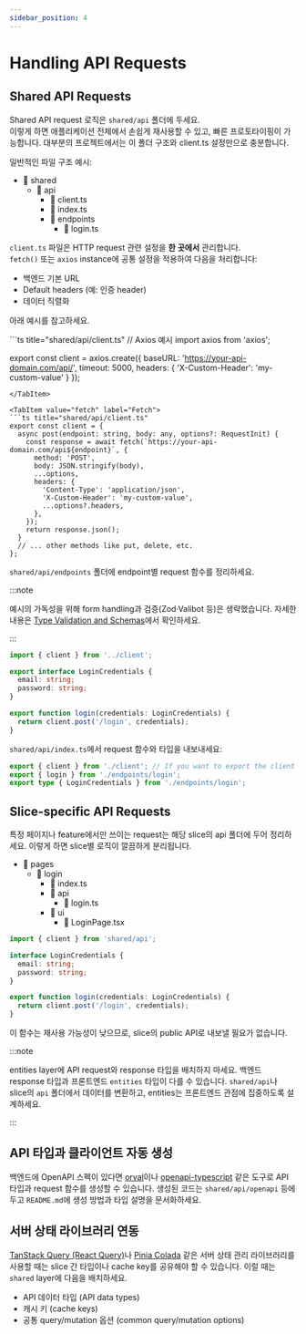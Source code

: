 ```yaml
---
sidebar_position: 4
---
```



# Handling API Requests

## Shared API Requests

Shared API request 로직은 `shared/api` 폴더에 두세요.  
이렇게 하면 애플리케이션 전체에서 손쉽게 재사용할 수 있고, 빠른 프로토타이핑이 가능합니다.
대부분의 프로젝트에서는 이 폴더 구조와 client.ts 설정만으로 충분합니다.

일반적인 파일 구조 예시:
- 📂 shared
    - 📂 api
        - 📄 client.ts
        - 📄 index.ts
        - 📂 endpoints
            - 📄 login.ts

`client.ts` 파일은 HTTP request 관련 설정을 **한 곳에서** 관리합니다.  
`fetch()` 또는 `axios` instance에 공통 설정을 적용하여 다음을 처리합니다:

- 백엔드 기본 URL  
- Default headers (예: 인증 header) 
- 데이터 직렬화  

아래 예시를 참고하세요.

<Tabs>

<TabItem value="axios" label="Axios">
```ts title="shared/api/client.ts"
// Axios 예시
import axios from 'axios';

export const client = axios.create({
  baseURL: 'https://your-api-domain.com/api/',
  timeout: 5000,
  headers: { 'X-Custom-Header': 'my-custom-value' }
});
```
</TabItem>

<TabItem value="fetch" label="Fetch">
```ts title="shared/api/client.ts"
export const client = {
  async post(endpoint: string, body: any, options?: RequestInit) {
    const response = await fetch(`https://your-api-domain.com/api${endpoint}`, {
      method: 'POST',
      body: JSON.stringify(body),
      ...options,
      headers: {
        'Content-Type': 'application/json',
        'X-Custom-Header': 'my-custom-value',
        ...options?.headers,
      },
    });
    return response.json();
  }
  // ... other methods like put, delete, etc.
};
```
</TabItem>

</Tabs>

`shared/api/endpoints` 폴더에 endpoint별 request 함수를 정리하세요.

:::note

예시의 가독성을 위해 form handling과 검증(Zod·Valibot 등)은 생략했습니다.
자세한 내용은 [Type Validation and Schemas](/docs/guides/examples/types#type-validation-schemas-and-zod)에서 확인하세요.

:::

```ts title="shared/api/endpoints/login.ts"
import { client } from '../client';

export interface LoginCredentials {
  email: string;
  password: string;
}

export function login(credentials: LoginCredentials) {
  return client.post('/login', credentials);
}
```

`shared/api/index.ts`에서 request 함수와 타입을 내보내세요:

```ts title="shared/api/index.ts"
export { client } from './client'; // If you want to export the client itself
export { login } from './endpoints/login';
export type { LoginCredentials } from './endpoints/login';
```

## Slice-specific API Requests

특정 페이지나 feature에서만 쓰이는 request는 해당 slice의 api 폴더에 두어 정리하세요.
이렇게 하면 slice별 로직이 깔끔하게 분리됩니다.

- 📂 pages
    - 📂 login
        - 📄 index.ts
        - 📂 api
            - 📄 login.ts
        - 📂 ui
            - 📄 LoginPage.tsx

```ts title="pages/login/api/login.ts"
import { client } from 'shared/api';

interface LoginCredentials {
  email: string;
  password: string;
}

export function login(credentials: LoginCredentials) {
  return client.post('/login', credentials);
}
```

이 함수는 재사용 가능성이 낮으므로, slice의 public API로 내보낼 필요가 없습니다.

:::note

entities layer에 API request와 response 타입을 배치하지 마세요.
백엔드 response 타입과 프론트엔드 `entities` 타입이 다를 수 있습니다.
`shared/api`나 slice의 `api` 폴더에서 데이터를 변환하고, entities는 프론트엔드 관점에 집중하도록 설계하세요.

:::

## API 타입과 클라이언트 자동 생성

백엔드에 OpenAPI 스펙이 있다면 [orval](https://orval.dev/)이나 [openapi-typescript](https://openapi-ts.dev/) 같은 도구로 API 타입과 request 함수를 생성할 수 있습니다.
생성된 코드는 `shared/api/openapi` 등에 두고 `README.md`에 생성 방법과 타입 설명을 문서화하세요.

## 서버 상태 라이브러리 연동

[TanStack Query (React Query)](https://tanstack.com/query/latest)나 [Pinia Colada](https://pinia-colada.esm.dev/) 같은 서버 상태 관리 라이브러리를 사용할 때는 slice 간 타입이나 cache key를 공유해야 할 수 있습니다.
이럴 때는 `shared` layer에 다음을 배치하세요.

- API 데이터 타입 (API data types)
- 캐시 키 (cache keys)
- 공통 query/mutation 옵션 (common query/mutation options)
